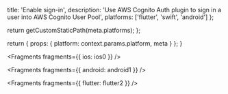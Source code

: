 
  title: 'Enable sign-in',
  description:
    'Use AWS Cognito Auth plugin to sign in a user into AWS Cognito User Pool',
  platforms: ['flutter', 'swift', 'android']
};

  return getCustomStaticPath(meta.platforms);
};

  return {
    props: {
      platform: context.params.platform,
      meta
    }
  };
}


<Fragments fragments={{ ios: ios0 }} />


<Fragments fragments={{ android: android1 }} />


<Fragments fragments={{ flutter: flutter2 }} />
